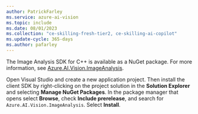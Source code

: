 ```yaml
---
author: PatrickFarley
ms.service: azure-ai-vision
ms.topic: include
ms.date: 08/01/2023
ms.collection: "ce-skilling-fresh-tier2, ce-skilling-ai-copilot"
ms.update-cycle: 365-days
ms.author: pafarley
---
```



The Image Analysis SDK for C++ is available as a NuGet package. For more information, see <a href="https://www.nuget.org/packages/Azure.AI.Vision.ImageAnalysis" target="_blank">Azure.AI.Vision.ImageAnalysis</a>.

Open Visual Studio and create a new application project. Then install the client SDK by right-clicking on the project solution in the **Solution Explorer** and selecting **Manage NuGet Packages**. In the package manager that opens select **Browse**, check **Include prerelease**, and search for `Azure.AI.Vision.ImageAnalysis`. Select **Install**.



